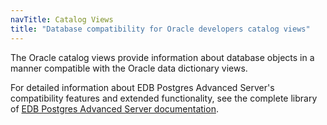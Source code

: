 ```yaml
---
navTitle: Catalog Views
title: "Database compatibility for Oracle developers catalog views"
---
```


The Oracle catalog views provide information about database objects in a manner compatible with the Oracle data dictionary views.

For detailed information about EDB Postgres Advanced Server's compatibility features and extended functionality, see the complete library of [EDB Postgres Advanced Server documentation](/epas/latest/).
